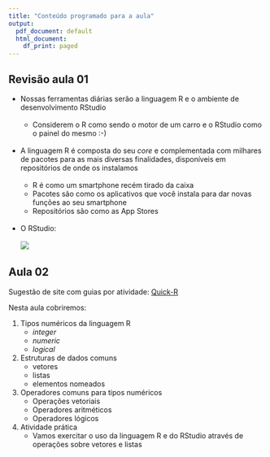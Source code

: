 ```yaml
---
title: "Conteúdo programado para a aula"
output:
  pdf_document: default
  html_document:
    df_print: paged
---
```


## Revisão aula 01

- Nossas ferramentas diárias serão a linguagem R e o ambiente de desenvolvimento RStudio
<br/><br/>
    - Considerem o R como sendo o motor de um carro e o RStudio como o painel do mesmo :-)
<br/><br/>

- A linguagem R é composta do seu _core_ e complementada com milhares de pacotes para as mais diversas finalidades, disponíveis em repositórios de onde os instalamos
<br/><br/>
    - R é como um smartphone recém tirado da caixa
    - Pacotes são como os aplicativos que você instala para dar novas funções ao seu smartphone
    - Repositórios são como as App Stores
<br/><br/>

- O RStudio:
<br/><br/>
![](images/rstudio-editor.png)

## Aula 02

Sugestão de site com guias por atividade: [Quick-R](https://www.statmethods.net)

Nesta aula cobriremos:

#. Tipos numéricos da linguagem R
    - _integer_
    - _numeric_
    - _logical_

#. Estruturas de dados comuns
    - vetores
    - listas
    - elementos nomeados

#. Operadores comuns para tipos numéricos
    - Operações vetoriais
    - Operadores aritméticos
    - Operadores lógicos

#. Atividade prática
    - Vamos exercitar o uso da linguagem R e do RStudio através de operações sobre vetores e listas